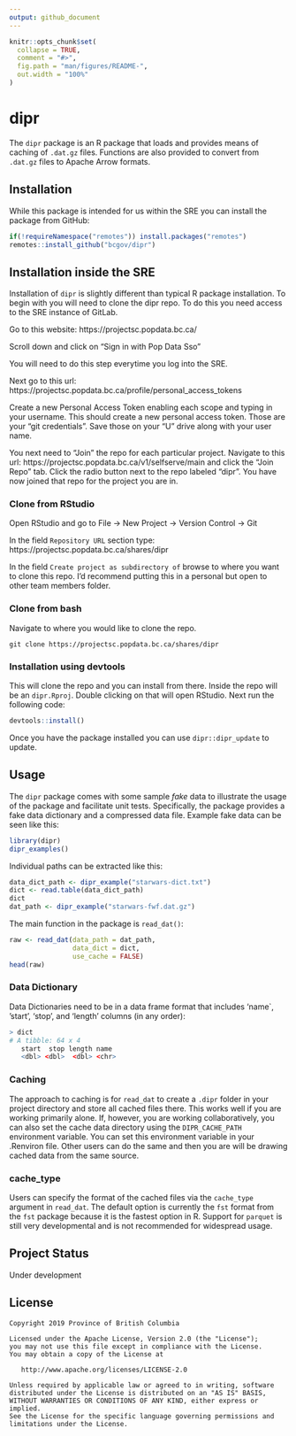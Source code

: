 ```yaml
---
output: github_document
---
```


<!-- README.md is generated from README.Rmd. Please edit that file -->

```r
knitr::opts_chunk$set(
  collapse = TRUE,
  comment = "#>",
  fig.path = "man/figures/README-",
  out.width = "100%"
)
```

<!-- badges: start -->
<!-- [![License](https://img.shields.io/badge/License-Apache%202.0-blue.svg)](https://opensource.org/licenses/Apache-2.0) -->
<!-- [![R build status](https://github.com/bcgov/dipr/workflows/R-CMD-check/badge.svg)](https://github.com/bcgov/dipr) -->
<!-- <a id="devex-badge" rel="Exploration" href="https://github.com/BCDevExchange/assets/blob/master/README.md"><img alt="Being designed and built, but in the lab. May change, disappear, or be buggy." style="border-width:0" src="https://assets.bcdevexchange.org/images/badges/exploration.svg" title="Being designed and built, but in the lab. May change, disappear, or be buggy." /></a> -->
<!-- badges: end -->

# dipr

The `dipr` package is an R package that loads and provides means of caching of `.dat.gz` files. Functions are also provided to convert from `.dat.gz` files to Apache Arrow formats.

## Installation
While this package is intended for us within the SRE you can install the package from GitHub:

```r
if(!requireNamespace("remotes")) install.packages("remotes")
remotes::install_github("bcgov/dipr")
```



## Installation inside the SRE
Installation of `dipr` is slightly different than typical R package installation. To begin with you will need to clone the dipr repo. To do this you need access to the SRE instance of GitLab. 

Go to this website: https://projectsc.popdata.bc.ca/

Scroll down and click on "Sign in with Pop Data Sso"

You will need to do this step everytime you log into the SRE.

Next go to this url: https://projectsc.popdata.bc.ca/profile/personal_access_tokens

Create a new Personal Access Token enabling each scope and typing in your username. This should create a new personal access token. Those are your "git credentials". Save those on your "U" drive along with your user name. 

You next need to "Join" the repo for each particular project. Navigate to this url: https://projectsc.popdata.bc.ca/v1/selfserve/main and click the "Join Repo" tab. Click the radio button next to the repo labeled "dipr". You have now joined that repo for the project you are in.  

### Clone from RStudio

Open RStudio and go to 
File -> New Project -> Version Control -> Git

In the field `Repository URL` section type:
https://projectsc.popdata.bc.ca/shares/dipr

In the field `Create project as subdirectory of` browse to where you want to clone this repo. I'd recommend putting this in a personal but open to other team members folder.


### Clone from bash

Navigate to where you would like to clone the repo.

```
git clone https://projectsc.popdata.bc.ca/shares/dipr
```

### Installation using devtools
This will clone the repo and you can install from there. Inside the repo will be an `dipr.Rproj`. Double clicking on that will open RStudio. Next run the following code:

```r
devtools::install()

```

Once you have the package installed you can use `dipr::dipr_update` to update. 


## Usage
The `dipr` package comes with some sample _fake_ data to illustrate the usage of the package and facilitate unit tests. Specifically, the package provides a fake data dictionary and a compressed data file. Example fake data can be seen like this:
```r
library(dipr)
dipr_examples()
```

Individual paths can be extracted like this:
```r
data_dict_path <- dipr_example("starwars-dict.txt")
dict <- read.table(data_dict_path)
dict
dat_path <- dipr_example("starwars-fwf.dat.gz")
```

The main function in the package is `read_dat()`:
```r
raw <- read_dat(data_path = dat_path,
                data_dict = dict,
                use_cache = FALSE)
head(raw)
```

### Data Dictionary
Data Dictionaries need to be in a data frame format that includes 'name`, 'start', 'stop', and 'length' columns (in any order):

```r
> dict
# A tibble: 64 x 4
   start  stop length name                      
   <dbl> <dbl>  <dbl> <chr>   
```


### Caching
The approach to caching is for `read_dat` to create a `.dipr` folder in your project directory and store all cached files there. This works well if you are working primarily alone. If, however, you are working collaboratively, you can also set the cache data directory using the `DIPR_CACHE_PATH` environment variable. You can set this environment variable in your .Renviron file. Other users can do the same and then you are will be drawing cached data from the same source. 

### cache_type
Users can specify the format of the cached files via the `cache_type` argument in `read_dat`. The default option is currently the `fst` format from the `fst` package because it is the fastest option in R. Support for `parquet` is still very developmental and is not recommended for widespread usage. 


## Project Status
Under development

## License


    Copyright 2019 Province of British Columbia

    Licensed under the Apache License, Version 2.0 (the "License");
    you may not use this file except in compliance with the License.
    You may obtain a copy of the License at 

       http://www.apache.org/licenses/LICENSE-2.0

    Unless required by applicable law or agreed to in writing, software
    distributed under the License is distributed on an "AS IS" BASIS,
    WITHOUT WARRANTIES OR CONDITIONS OF ANY KIND, either express or implied.
    See the License for the specific language governing permissions and
    limitations under the License.
   
